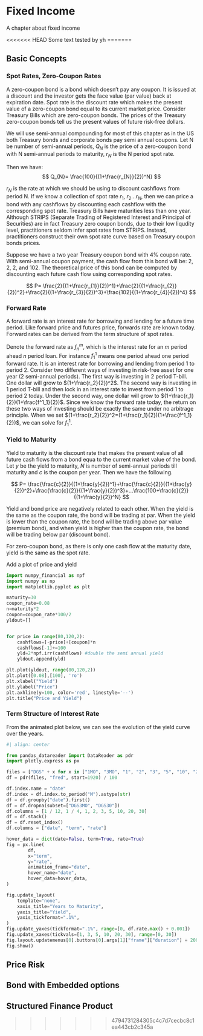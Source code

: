 # Fixed Income

A chapter about fixed income

<<<<<<< HEAD
Some text tested by yh
=======

## Basic Concepts



### Spot Rates, Zero-Coupon Rates

A zero-coupon bond is a bond which doesn't pay any coupon. It is issued at a discount and the investor gets the face value (par value) back at expiration date. Spot rate is the discount rate which makes the present value of a zero-coupon bond equal to its current market price. Consider Treasury Bills which are zero-coupon bonds. The prices of the Treasury zero-coupon bonds tell us the present values of future risk-free dollars. 

We will use semi-annual compounding for most of this chapter as in the US both Treasury bonds and corporate bonds pay semi annual coupons. Let N be number of semi-annual periods, $Q_{N}$ is the price of a zero-coupon bond with N semi-annual periods to maturity, $r_{N}$ is the N period spot rate.

Then we have: 
$$ Q_{N}= \frac{100}{(1+\frac{r_{N}}{2})^N}  $$ 

$r_{N}$ is the rate at which we should be using to discount cashflows from period N. If we know a collection of spot rate $r_{1}$, $r_{2}$...$r_{N}$, then we can price a bond with any cashflows by discounting each cashflow with the corresponding spot rate. Treasury Bills have maturities less than one year. Although STRIPS (Separate Trading of Registered Interest and Principal of Securities) are in fact Treasury zero coupon bonds, due to their low liqudity level, practitioners seldom infer spot rates from STRIPS. Instead, practitioners construct their own spot rate curve based on Treasury coupon bonds prices. 

Suppose we have a two year Treasury coupon bond with 4% coupon rate. With semi-annual coupon payment, the cash flow from this bond will be: 2, 2, 2, and 102. The theoretical price of this bond can be computed by discounting each future cash flow using corresponding spot rates.

$$ P= \frac{2}{(1+\frac{r_{1}}{2})^1}+\frac{2}{(1+\frac{r_{2}}{2})^2}+\frac{2}{(1+\frac{r_{3}}{2})^3}+\frac{102}{(1+\frac{r_{4}}{2})^4}  $$ 

### Forward Rate

A forward rate is an interest rate for borrowing and lending for a future time period. Like forward price and futures price, forwards rate are known today. Forward rates can be derived from the term structure of spot rates.

Denote the forward rate as $f^{m}_{n}$, which is the interest rate for an $m$ period ahead $n$ period loan. For instance $f^{1}_{1}$ means one period ahead one period forward rate. It is an interest rate for borrowing and lending from period 1 to period 2. Consider two different ways of investing in risk-free asset for one year (2 semi-annual periods). The first way is investing in 2 period T-bill. One dollar will grow to $(1+\frac{r_2}{2})^2$. The second way is investing in 1 period T-bill and then lock in an interest rate to invest from period 1 to period 2 today. Under the second way, one dollar will grow to  $(1+\frac{r_1}{2})(1+\frac{f^1_1}{2})$.  Since we know the forward rate today, the return on these two ways of investing should be exactly the same under no arbitrage principle. When we set $(1+\frac{r_2}{2})^2=(1+\frac{r_1}{2})(1+\frac{f^1_1}{2})$, we can solve for $f^1_1$. 




### Yield to Maturity

Yield to maturity is the discount rate that makes the present value of all future cash flows from a bond equa to the current market value of the bond. Let $y$ be the yield to maturity, $N$ is number of semi-annual periods till maturity and $c$ is the coupon per year. Then we have the following.  


$$ P= \frac{\frac{c}{2}}{(1+\frac{y}{2})^1}+\frac{\frac{c}{2}}{(1+\frac{y}{2})^2}+\frac{\frac{c}{2}}{(1+\frac{y}{2})^3}+...\frac{100+\frac{c}{2}}{(1+\frac{y}{2})^N}  $$ 

Yield and bond price are negatively related to each other. When the yield is the same as the coupon rate, the bond will be trading at par. When the yield is lower than the coupon rate, the bond will be trading above par value (premium bond), and when yield is higher than the coupon rate, the bond will be trading below par (discount bond).

For zero-coupon bond, as there is only one cash flow at the maturity date, yield is the same as the spot rate. 

Add a plot of price and yield

```python

import numpy_financial as npf
import numpy as np
import matplotlib.pyplot as plt

maturity=30
coupon_rate=0.08
n=maturity*2
coupon=coupon_rate*100/2
yldout=[]


for price in range(80,120,2):
    cashflows=[-price]+[coupon]*n
    cashflows[-1]+=100
    yld=2*npf.irr(cashflows) #double the semi annual yield
    yldout.append(yld)

plt.plot(yldout, range(80,120,2))
plt.plot([0.08],[100], 'ro')
plt.xlabel("Yield")
plt.ylabel("Price")
plt.axhline(y=100, color='red', linestyle='--')
plt.title("Price and Yield")
```


### Term Structure of Interest Rate

From the animated plot below, we can see the evolution of the yield curve over the years. 


```python
#| align: center

from pandas_datareader import DataReader as pdr
import plotly.express as px

files = ["DGS" + x for x in ["1MO", "3MO", "1", "2", "3", "5", "10", "20", "30"]]
df = pdr(files, "fred", start=1920) / 100

df.index.name = "date"
df.index = df.index.to_period("M").astype(str)
df = df.groupby("date").first()
df = df.dropna(subset=["DGS3MO", "DGS30"])
df.columns = [1 / 12, 1 / 4, 1, 2, 3, 5, 10, 20, 30]
df = df.stack()
df = df.reset_index()
df.columns = ["date", "term", "rate"]

hover_data = dict(date=False, term=True, rate=True)
fig = px.line(
        df,
        x="term",
        y="rate",
        animation_frame="date",
        hover_name="date",
        hover_data=hover_data,
)

fig.update_layout(
    template="none",
    xaxis_title="Years to Maturity",
    yaxis_title="Yield",
    yaxis_tickformat=".1%",
)
fig.update_yaxes(tickformat=".1%", range=[0, df.rate.max() + 0.001])
fig.update_xaxes(tickvals=[1, 3, 5, 10, 20, 30], range=[0, 30])
fig.layout.updatemenus[0].buttons[0].args[1]["frame"]["duration"] = 200
fig.show()  
```


## Price Risk

## Bond with Embedded options

## Structured Finance Product
>>>>>>> 4794731284305c4c7d7cecbc8c1ea443cb2c345a
